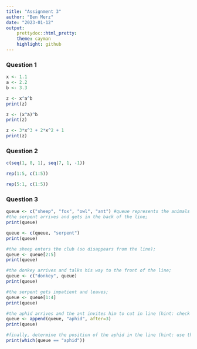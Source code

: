 ```yaml
---
title: "Assignment 3"
author: "Ben Merz"
date: "2023-01-12"
output:
    prettydoc::html_pretty:
    theme: cayman
    highlight: github
---
```


### Question 1

```r
x <- 1.1
a <- 2.2
b <- 3.3

z <- x^a^b
print(z)

z <- (x^a)^b
print(z)

z <- 3*x^3 + 2*x^2 + 1
print(z)
```

### Question 2
```r
c(seq(1, 8, 1), seq(7, 1, -1))

rep(1:5, c(1:5))

rep(5:1, c(1:5))
```

### Question 3
```r
queue <- c("sheep", "fox", "owl", "ant") #queue represents the animals that are lined up to enter an exclusive club
#the serpent arrives and gets in the back of the line;
print(queue)

queue <- c(queue, "serpent")
print(queue)

#the sheep enters the club (so disappears from the line);
queue <- queue[2:5]
print(queue)

#the donkey arrives and talks his way to the front of the line;
queue <- c("donkey", queue)
print(queue)

#the serpent gets impatient and leaves;
queue <- queue[1:4]
print(queue)

#the aphid arrives and the ant invites him to cut in line (hint: check out the append function).
queue <- append(queue, "aphid", after=3)
print(queue)

#finally, determine the position of the aphid in the line (hint: use the which function).
print(which(queue == "aphid"))

```




